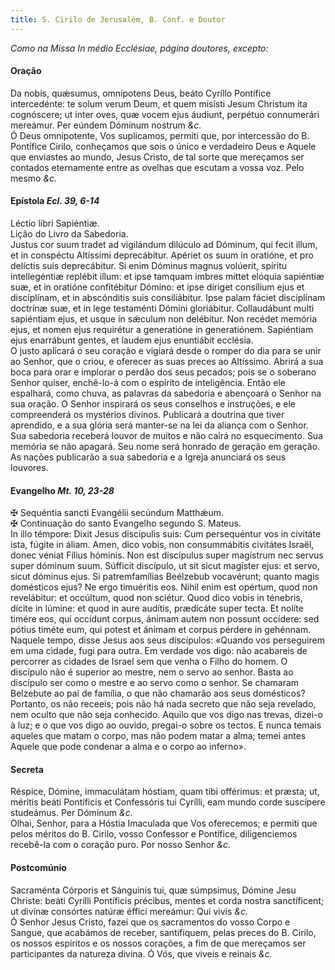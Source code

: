 ```yaml
---
title: S. Cirilo de Jerusalém, B. Conf. e Doutor
---
```



<em>Como na Missa In médio Ecclésiae, página doutores, excepto:</em>

<h4 class="text-center">Oração</h4>
<div class="container-fluid">
<div class="row">
<div class="col-6 dropcaps text-justify">
Da nobis, quǽsumus, omnípotens Deus, beáto Cyríllo Pontífice intercedénte: te solum verum Deum, et quem misísti Jesum Christum ita cognóscere; ut inter oves, quæ vocem ejus áudiunt, perpétuo connumerári mereámur. Per eúndem Dóminum nostrum <em>&c.</em>
</div>
<div class="col-6 dropcaps text-justify">
Ó Deus omnipotente, Vos suplicamos, permiti que, por intercessão do B. Pontífice Cirilo, conheçamos que sois o único e verdadeiro Deus e Aquele que enviastes ao mundo, Jesus Cristo, de tal sorte que mereçamos ser contados eternamente entre as ovelhas que escutam a vossa voz. Pelo mesmo <em>&c.</em>
</div>
</div>
</div>

<h4 class="text-center">Epístola <em>Ecl. 39, 6-14</em></h4>
<div class="container-fluid">
<div class="row">
<div class="col-6 text-justify">
Léctio libri Sapiéntiæ.
</div>
<div class="col-6 text-justify">
Lição do Livro da Sabedoria.
</div>
<div class="col-6 dropcaps text-justify">
Justus cor suum tradet ad vigilándum dilúculo ad Dóminum, qui fecit illum, et in conspéctu Altíssimi deprecábitur. Apériet os suum in oratióne, et pro delíctis suis deprecábitur. Si enim Dóminus magnus volúerit, spíritu intellegéntiæ replébit illum: et ipse tamquam imbres mittet elóquia sapiéntiæ suæ, et in oratióne confitébitur Dómino: et ipse díriget consílium ejus et disciplínam, et in abscónditis suis consiliábitur. Ipse palam fáciet disciplínam doctrínæ suæ, et in lege testaménti Dómini gloriábitur. Collaudábunt multi sapiéntiam ejus, et usque in sǽculum non delébitur. Non recédet memória ejus, et nomen ejus requirétur a generatióne in generatiónem. Sapiéntiam ejus enarrábunt gentes, et laudem ejus enuntiábit ecclésia.
</div>
<div class="col-6 dropcaps text-justify">
O justo aplicará o seu coração e vigiará desde o romper do dia para se unir ao Senhor, que o criou, e oferecer as suas preces ao Altíssimo. Abrirá a sua boca para orar e implorar o perdão dos seus pecados; pois se o soberano Senhor quiser, enchê-lo-á com o espírito de inteligência. Então ele espalhará, como chuva, as palavras da sabedoria e abençoará o Senhor na sua oração. O Senhor inspirará os seus conselhos e instruções, e ele compreenderá os mystérios divinos. Publicará a doutrina que tiver aprendido, e a sua glória será manter-se na lei da aliança com o Senhor. Sua sabedoria receberá louvor de muitos e não cairá no esquecimento. Sua memória se não apagará. Seu nome será honrado de geração em geração. As nações publicarão a sua sabedoria e a Igreja anunciará os seus louvores.
</div>
</div>
</div>

<h4 class="text-center">Evangelho <em>Mt. 10, 23-28</em></h4>
<div class="container-fluid">
<div class="row">
<div class="col-6 text-justify">
<span class="text-danger">&#10016;</span> Sequéntia sancti Evangélii secúndum Matthǽum.
</div>
<div class="col-6 text-justify">
<span class="text-danger">&#10016;</span> Continuação do santo Evangelho segundo S. Mateus.
</div>
<div class="col-6 dropcaps text-justify">
In illo témpore: Dixit Jesus discípulis suis: Cum persequéntur vos in civitáte ista, fúgite in áliam. Amen, dico vobis, non consummábitis civitátes Israël, donec véniat Fílius hóminis. Non est discípulus super magístrum nec servus super dóminum suum. Súfficit discípulo, ut sit sicut magíster ejus: et servo, sicut dóminus ejus. Si patremfamílias Beélzebub vocavérunt; quanto magis domésticos ejus? Ne ergo timuéritis eos. Nihil enim est opértum, quod non revelábitur: et occúltum, quod non sciétur. Quod dico vobis in ténebris, dícite in lúmine: et quod in aure audítis, prædicáte super tecta. Et nolíte timére eos, qui occídunt corpus, ánimam autem non possunt occídere: sed pótius timéte eum, qui potest et ánimam et corpus pérdere in gehénnam.
</div>
<div class="col-6 dropcaps text-justify">
Naquele tempo, disse Jesus aos seus discípulos: «Quando vos perseguirem em uma cidade, fugi para outra. Em verdade vos digo: não acabareis de percorrer as cidades de Israel sem que venha o Filho do homem. O discípulo não é superior ao mestre, nem o servo ao senhor. Basta ao discípulo ser como o mestre e ao servo como o senhor. Se chamaram Belzebute ao pai de família, o que não chamarão aos seus domésticos? Portanto, os não receeis; pois não há nada secreto que não seja revelado, nem oculto que não seja conhecido. Aquilo que vos digo nas trevas, dizei-o à luz; e o que vos digo ao ouvido, pregai-o sobre os tectos. E nunca temais aqueles que matam o corpo, mas não podem matar a alma; temei antes Aquele que pode condenar a alma e o corpo ao inferno».
</div>
</div>
</div>

<h4 class="text-center">Secreta</h4>
<div class="container-fluid">
<div class="row">
<div class="col-6 dropcaps text-justify">
Réspice, Dómine, immaculátam hóstiam, quam tibi offérimus: et præsta; ut, méritis beáti Pontíficis et Confessóris tui Cyrílli, eam mundo corde suscípere studeámus. Per Dóminum <em>&c.</em>
</div>
<div class="col-6 dropcaps text-justify">
Olhai, Senhor, para a Hóstia Imaculada que Vos oferecemos; e permiti que pelos méritos do B. Cirilo, vosso Confessor e Pontífice, diligenciemos recebê-la com o coração puro. Por nosso Senhor <em>&c.</em>
</div>
</div>
</div>

<h4 class="text-center">Postcomúnio</h4>
<div class="container-fluid">
<div class="row">
<div class="col-6 dropcaps text-justify">
Sacraménta Córporis et Sánguinis tui, quæ súmpsimus, Dómine Jesu Christe: beáti Cyrílli Pontíficis précibus, mentes et corda nostra sanctíficent; ut divínæ consórtes natúræ éffici mereámur: Qui vivis <em>&c.</em>
</div>
<div class="col-6 dropcaps text-justify">
Ó Senhor Jesus Cristo, fazei que os sacramentos do vosso Corpo e Sangue, que acabámos de receber, santifiquem, pelas preces do B. Cirilo, os nossos espíritos e os nossos corações, a fim de que mereçamos ser participantes da natureza divina. Ó Vós, que viveis e reinais <em>&c.</em>
</div>
</div>
</div>
